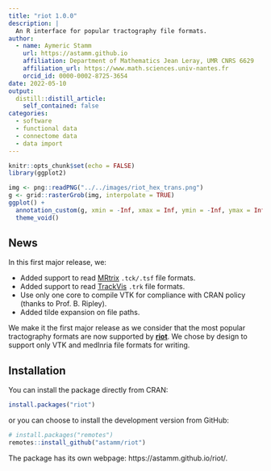 ```yaml
---
title: "riot 1.0.0"
description: |
  An R interface for popular tractography file formats.
author:
  - name: Aymeric Stamm
    url: https://astamm.github.io
    affiliation: Department of Mathematics Jean Leray, UMR CNRS 6629
    affiliation_url: https://www.math.sciences.univ-nantes.fr
    orcid_id: 0000-0002-8725-3654
date: 2022-05-10
output:
  distill::distill_article:
    self_contained: false
categories:
  - software
  - functional data
  - connectome data
  - data import
---
```


```r
knitr::opts_chunk$set(echo = FALSE)
library(ggplot2)
```

```r
img <- png::readPNG("../../images/riot_hex_trans.png")
g <- grid::rasterGrob(img, interpolate = TRUE)
ggplot() +
  annotation_custom(g, xmin = -Inf, xmax = Inf, ymin = -Inf, ymax = Inf) + 
  theme_void()
```

## News

In this first major release, we:

* Added support to read
[MRtrix](https://mrtrix.readthedocs.io/en/latest/getting_started/image_data.html)
`.tck/.tsf` file formats.
* Added support to read [TrackVis](http://trackvis.org/docs/?subsect=fileformat)
`.trk` file formats.
* Use only one core to compile VTK for compliance with CRAN policy (thanks to
Prof. B. Ripley).
* Added tilde expansion on file paths.

We make it the first major release as we consider that the most popular
tractography formats are now supported by
[**riot**](https://astamm.github.io/riot/). We chose by design to support only
VTK and medInria file formats for writing.

## Installation

You can install the package directly from CRAN:
```r
install.packages("riot")
```
or you can choose to install the development version from GitHub:
```r
# install.packages("remotes")
remotes::install_github("astamm/riot")
```

The package has its own webpage: https://astamm.github.io/riot/.
